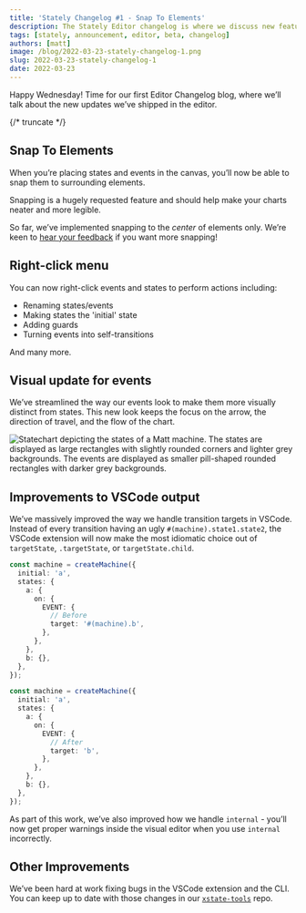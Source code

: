 ```yaml
---
title: 'Stately Changelog #1 - Snap To Elements'
description: The Stately Editor changelog is where we discuss new features released to the Stately Editor beta.
tags: [stately, announcement, editor, beta, changelog]
authors: [matt]
image: /blog/2022-03-23-stately-changelog-1.png
slug: 2022-03-23-stately-changelog-1
date: 2022-03-23
---
```


Happy Wednesday! Time for our first Editor Changelog blog, where we’ll talk about the new updates we’ve shipped in the editor.

{/* truncate */}

## Snap To Elements

When you’re placing states and events in the canvas, you’ll now be able to snap them to surrounding elements.

Snapping is a hugely requested feature and should help make your charts neater and more legible.

So far, we’ve implemented snapping to the _center_ of elements only. We’re keen to [hear your feedback](https://github.com/statelyai/editor-feedback/issues) if you want more snapping!

## Right-click menu

You can now right-click events and states to perform actions including:

- Renaming states/events
- Making states the 'initial' state
- Adding guards
- Turning events into self-transitions

And many more.

## Visual update for events

We’ve streamlined the way our events look to make them more visually distinct from states. This new look keeps the focus on the arrow, the direction of travel, and the flow of the chart.

![Statechart depicting the states of a Matt machine. The states are displayed as large rectangles with slightly rounded corners and lighter grey backgrounds. The events are displayed as smaller pill-shaped rounded rectangles with darker grey backgrounds.](changelog-1-events.png)

## Improvements to VSCode output

We’ve massively improved the way we handle transition targets in VSCode. Instead of every transition having an ugly `#(machine).state1.state2`, the VSCode extension will now make the most idiomatic choice out of `targetState`, `.targetState`, or `targetState.child`.

```ts
const machine = createMachine({
  initial: 'a',
  states: {
    a: {
      on: {
        EVENT: {
          // Before
          target: '#(machine).b',
        },
      },
    },
    b: {},
  },
});

const machine = createMachine({
  initial: 'a',
  states: {
    a: {
      on: {
        EVENT: {
          // After
          target: 'b',
        },
      },
    },
    b: {},
  },
});
```

As part of this work, we’ve also improved how we handle `internal` - you’ll now get proper warnings inside the visual editor when you use `internal` incorrectly.

## Other Improvements

We’ve been hard at work fixing bugs in the VSCode extension and the CLI. You can keep up to date with those changes in our [`xstate-tools`](https://github.com/statelyai/xstate-tools/releases) repo.
